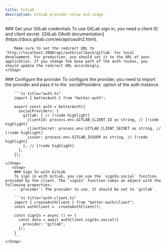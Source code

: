 ```yaml
---
title: GitLab
description: GitLab provider setup and usage.
---
```


<Steps>
    <Step>
        ### Get your GitLab credentials
        To use GitLab sign in, you need a client ID and client secret. [GitLab OAuth documentation](https://docs.gitlab.com/ee/api/oauth2.html).

        Make sure to set the redirect URL to `http://localhost:3000/api/auth/callback/gitlab` for local development. For production, you should set it to the URL of your application. If you change the base path of the auth routes, you should update the redirect URL accordingly.
    </Step>

  <Step>
        ### Configure the provider
        To configure the provider, you need to import the provider and pass it to the `socialProviders` option of the auth instance.

        ```ts title="auth.ts"
        import { betterAuth } from "better-auth";

        export const auth = betterAuth({
          socialProviders: {
            gitlab: { // [!code highlight]
              clientId: process.env.GITLAB_CLIENT_ID as string, // [!code highlight]
              clientSecret: process.env.GITLAB_CLIENT_SECRET as string, // [!code highlight]
              issuer: process.env.GITLAB_ISSUER as string, // [!code highlight]
            }, // [!code highlight]
          },
        });
        ```
    </Step>
       <Step>
        ### Sign In with GitLab
        To sign in with GitLab, you can use the `signIn.social` function provided by the client. The `signIn` function takes an object with the following properties:
        - `provider`: The provider to use. It should be set to `gitlab`.

        ```ts title="auth-client.ts"
        import { createAuthClient } from "better-auth/client";
        const authClient =  createAuthClient();

        const signIn = async () => {
          const data = await authClient.signIn.social({
            provider: "gitlab",
          });
        }
        ```
    </Step>
</Steps>
